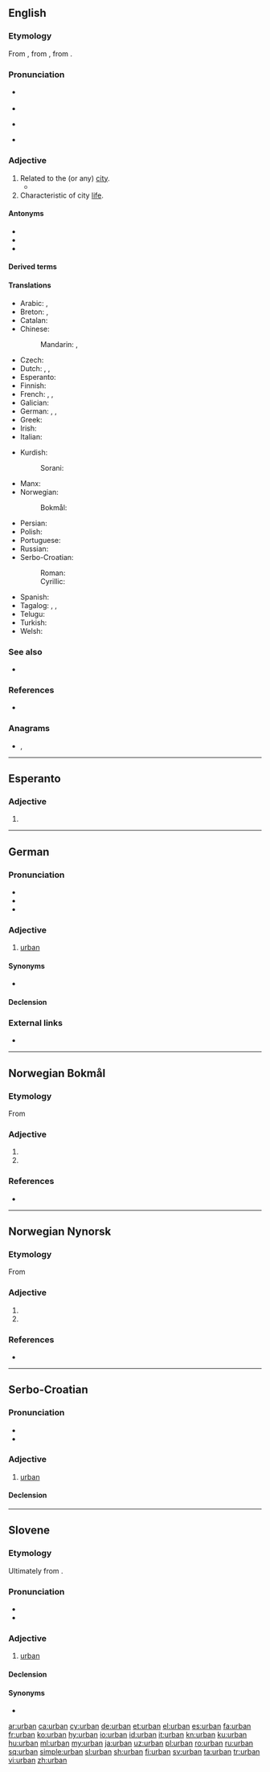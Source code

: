 {{also|Urban}}
==English==

===Etymology===
From {{etyl|frm|en}} {{m|frm|urbain}}, from {{etyl|la|en}} {{m|la|urbanus}}, from {{m|la|urbs||city}}.

===Pronunciation===
* {{a|UK}} {{IPA|/ˈɜːbən/|lang=en}}
* {{rhymes|ɜː(ɹ)bən|lang=en}}
* {{a|US}} {{IPA|/ˈɝbən/|lang=en}}
* {{hyphenation|ur|ban|lang=en}}

===Adjective===
{{en-adj}}

# Related to the (or any) [[city]].
#* {{quote-magazine|date=2013-05-10
|author=Audrey Garric
|title=Urban canopies let nature bloom
|volume=188|issue=22|page=30
|magazine={{w|The Guardian Weekly}}
|url=http://www.guardian.co.uk/environment/2013/may/04/paris-green-roofs-building-climate-environment
|passage=As towns continue to grow, replanting vegetation has become a form of '''urban''' utopia and green roofs are spreading fast. Last year 1m square metres of plant-covered roofing was built in France, as much as in the US, and 10 times more than in Germany, the pioneer in this field. In Paris 22 hectares of roof have been planted, out of a potential total of 80 hectares.}}
# Characteristic of city [[life]].

====Antonyms====
* {{l|en|nonurban}}
* {{l|en|rural}}
* {{l|en|bucolic}}

====Derived terms====
{{der3|cyburban|urban crawl|urban culture|urban fabric|urban legend|urbane|urbanism|urbanite|urbanity|[[urbanize]], [[urbanise]]|[[urbanization]], [[urbanisation]]|urban renewal|lang=en}}

====Translations====
{{trans-top|of the city; characteristic of city life}}
* Arabic: {{t|ar|حَضَرِيّ}}, {{t|ar|متمدن}}
* Breton: {{t+check|br|kêr}} {{qualifier|noun in apposition}}, {{t-check|br|kêrel}} {{qualifier|adjective}}
* Catalan: {{t+|ca|urbà}}
* Chinese:
*: Mandarin: {{t|cmn|城市的|sc=Hani}}, {{t|cmn|都市的|sc=Hani}}
* Czech: {{t+|cs|městský}}
* Dutch: {{t+|nl|stedelijk}}, {{t|nl|urbaan}}, {{t|nl|stads-}}
* Esperanto: {{t|eo|urba}}
* Finnish: {{t+|fi|urbaani}}
* French: {{t+check|fr|urbain}}, {{t+check|fr|citadin}}, {{t-check|fr|- [[de]] [[ville]]}} <!-- was "- de ville" - assumed sum-of-parts; if an idiom, remove the wikilinks to the individual words. see [[User:Kephir/gadgets/xte#Translation_fixing]] -->
* Galician: {{t|gl|urbano}}
* German: {{t+|de|städtisch}}, {{t+|de|urban}}, {{t|de|Stadt-}}
* Greek: {{t+|el|αστικός|m}}
* Irish: {{t|ga|uirbeach}}
* Italian: {{t+|it|urbano|m}}
{{trans-mid}}
* Kurdish:
*: Sorani: {{t|ku|شارستانی}}
* Manx: {{t|gv|ard-valjagh}}
* Norwegian:
*: Bokmål: {{t|nb|bymessig}}
* Persian: {{t+|fa|شهری|tr=šahri}}
* Polish: {{t+|pl|miejski}}
* Portuguese: {{t+|pt|urbano}}
* Russian: {{t+|ru|городско́й|m}}
* Serbo-Croatian:
*: Roman: {{t+|sh|gradski}}
*: Cyrillic: {{t|sh|градски|sc=Cyrl}}
* Spanish: {{t+|es|urbano}}
* Tagalog: {{t|tl|panlungsod}}, {{t|tl|panlunsod}}, {{t|tl|lunsurin}}
* Telugu: {{t|te|నగర|tr=nagara|sc=Telu}}
* Turkish: {{t+|tr|kentsel}}
* Welsh: {{t+|cy|trefol}}
{{trans-bottom}}

===See also===
* {{l|en|Urbanus}}

===References===
* {{R:Websters}}

===Anagrams===
* {{l|en|Buran}}, {{l|en|unbar}}

----

==Esperanto==

===Adjective===
{{eo-head}}

# {{eo-form of|urb|an}}

----

==German==

===Pronunciation===
* {{IPA|/ʊʁˈbaːn/|[ʊɐ̯ˈbaːn]|lang=de}}
* {{audio|De-urban.ogg|Audio|lang=de}}
* {{rhymes|aːn|lang=de}}

===Adjective===
{{de-adj|urbaner|urbansten}}

# [[urban#English|urban]]

====Synonyms====
* {{l|de|städtisch}}

====Declension====
{{de-decl-adj|urban|urbaner|urbanst}}

===External links===
* {{R:Duden}}

----

==Norwegian Bokmål==

===Etymology===
From {{etyl|la|nb}} {{m|la|urbanus}}

===Adjective===
{{head|nb|adjective|neuter singular|urbant|definite singular and plural|urbane}}

# {{l|en|urban}}
# {{l|en|urbane}}

===References===
* {{R:The Bokmål Dictionary}}

----

==Norwegian Nynorsk==

===Etymology===
From {{etyl|la|nn}} {{m|la|urbanus}}

===Adjective===
{{head|nn|adjective|neuter singular|urbant|definite singular and plural|urbane}}

# {{l|en|urban}}
# {{l|en|urbane}}

===References===
* {{R:The Nynorsk Dictionary}}

----

==Serbo-Croatian==

===Pronunciation===
* {{IPA|/ûrbaːn/|lang=sh}}
* {{hyphenation|ur|ban|lang=sh}}

===Adjective===
{{sh-adj|head=ȕrbān|def=urbani|def_a=ȕrbānī|r|у̏рба̄н}}

# [[#English|urban]]

====Declension====
{{sh-adj-defindef|urban|o}}

----

==Slovene==

===Etymology===
Ultimately from {{etyl|la|sl}} {{m|la|urbānus}}.

===Pronunciation===
* {{IPA|lang=sl|/urˈbáːn/}}
* {{sl-tonal|urbȃn}}

===Adjective===
{{sl-adj|urbán|-}}

# [[#English|urban]]

====Declension====
{{sl-decl-adj|urbán}}

====Synonyms====
* {{l|sl|mésten}}

[[ar:urban]]
[[ca:urban]]
[[cy:urban]]
[[de:urban]]
[[et:urban]]
[[el:urban]]
[[es:urban]]
[[fa:urban]]
[[fr:urban]]
[[ko:urban]]
[[hy:urban]]
[[io:urban]]
[[id:urban]]
[[it:urban]]
[[kn:urban]]
[[ku:urban]]
[[hu:urban]]
[[ml:urban]]
[[my:urban]]
[[ja:urban]]
[[uz:urban]]
[[pl:urban]]
[[ro:urban]]
[[ru:urban]]
[[sq:urban]]
[[simple:urban]]
[[sl:urban]]
[[sh:urban]]
[[fi:urban]]
[[sv:urban]]
[[ta:urban]]
[[tr:urban]]
[[vi:urban]]
[[zh:urban]]